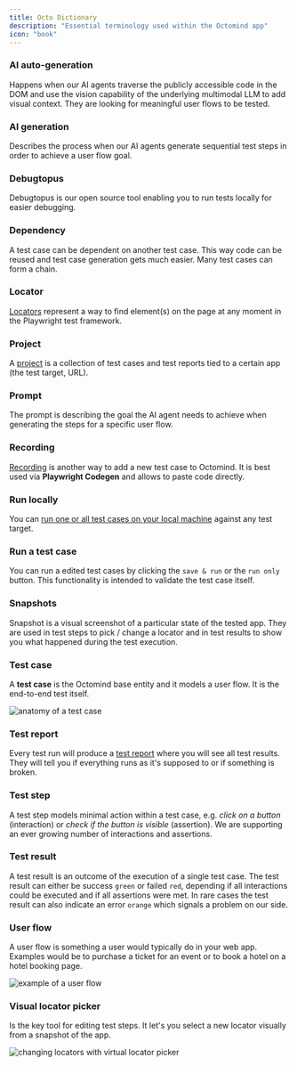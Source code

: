 ```yaml
---
title: Octo Dictionary
description: "Essential terminology used within the Octomind app"
icon: "book"
---
```


### AI auto-generation

Happens when our AI agents traverse the publicly accessible code in the DOM and use the vision capability of the underlying multimodal LLM to add visual context.
They are looking for meaningful user flows to be tested.

### AI generation

Describes the process when our AI agents generate sequential test steps in order to achieve a user flow goal.

### Debugtopus

Debugtopus is our open source tool enabling you to run tests locally for easier debugging.

### Dependency

A test case can be dependent on another test case. This way code can be reused and test case generation gets much easier. Many test cases can form a chain.

### Locator

[Locators](https://playwright.dev/docs/api/class-locator) represent a way to find element(s) on the page at any moment in the Playwright test framework.

### Project

A [project](/projects) is a collection of test cases and test reports tied to a certain app (the test target, URL).

### Prompt

The prompt is describing the goal the AI agent needs to achieve when generating the steps for a specific user flow.

### Recording

[Recording](/new-test-case#record-a-test-case) is another way to add a new test case to Octomind. It is best used via **Playwright Codegen** and allows to paste code directly.

### Run locally

You can [run one or all test cases on your local machine](/debugtopus) against any test target.

### Run a test case

You can run a edited test cases by clicking the `save & run` or the `run only` button. This functionality is intended to validate the test case itself.

### Snapshots

Snapshot is a visual screenshot of a particular state of the tested app. They are used in test steps to pick / change a locator and in test results to show you what happened during the test execution.

### Test case

A **test case** is the Octomind base entity and it models a user flow. It is the end-to-end test itself.

<Frame caption="Anatomy of a test case, 03/2024">
  <img src="/images/TestCase.png" alt="anatomy of a test case" />
</Frame>

### Test report

Every test run will produce a [test report](/account-view/test-reports) where you will see all test results. They will tell you if everything runs as it's supposed to or if something is broken.

### Test step

A test step models minimal action within a test case, e.g. _click on a button_ (interaction) or _check if the
button is visible_ (assertion). We are supporting an ever growing number of interactions and assertions.

### Test result

A test result is an outcome of the execution of a single test case.
The test result can either be success `green` or failed `red`, depending if all interactions could be executed and if all assertions were met.
In rare cases the test result can also indicate an error `orange` which signals a problem on our side.

### User flow

A user flow is something a user would typically do in your web app. Examples would be to purchase a ticket for an event or
to book a hotel on a hotel booking page.

<Frame caption="example of a user flow, 03/2024">
  <img src="/images/user-flow.png" alt="example of a user flow" />
</Frame>

### Visual locator picker

Is the key tool for editing test steps. It let's you select a new locator visually from a snapshot of the app.

<Frame caption="Changing locators with the virtual locator picker, 7/2024">
  <img
    src="/images/editing/change-locator.gif"
    alt="changing locators with virtual locator picker"
  />
</Frame>
